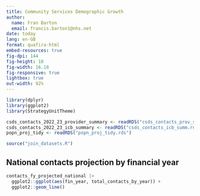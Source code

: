 ```yaml
---
title: Community Services Demographic Growth
author:
  name: Fran Barton
  email: francis.barton1@nhs.net
date: today
lang: en-GB
format: quafira-html
embed-resources: true
fig-dpi: 144
fig-height: 10
fig-width: 16.18
fig-responsive: true
lightbox: true
out-width: 92%
---
```



```r

library(dplyr)
library(ggplot2)
library(StrategyUnitTheme)

csds_contacts_2022_23_provider_summary <- readRDS("csds_contacts_prov_summ.rds")
csds_contacts_2022_23_icb_summary <- readRDS("csds_contacts_icb_summ.rds")
popn_proj_tidy <- readRDS("popn_proj_tidy.rds")

source("join_datasets.R")


```



## National contacts projection by financial year

```r


contacts_fy_projected_national |>
  ggplot2::ggplot(aes(fin_year, total_contacts_by_year)) +
  ggplot2::geom_line()



```

